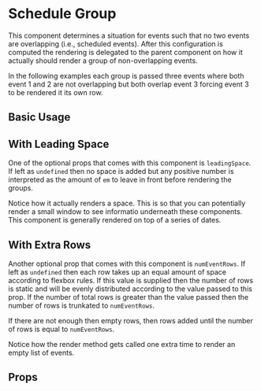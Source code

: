 
# Schedule Group 

This component determines a situation for events such that no two events are overlapping 
(i.e., scheduled events). After this configuration is computed the rendering is delegated
to the parent component on how it actually should render a group of non-overlapping events. 

In the following examples each group is passed three events where both event 1 and 2 are not overlapping
but both overlap event 3 forcing event 3 to be rendered it its own row.

## Basic Usage

<Preview>
  <Story id="components-schedule-group--basic-usage" />
</Preview>

## With Leading Space

One of the optional props that comes with this component is `leadingSpace`. 
If left as `undefined` then no space is added but any positive number is interpreted
as the amount of `em` to leave in front before rendering the groups. 

Notice how it actually renders a space. This is so that you can potentially
render a small window to see informatio underneath these components. This component
is generally rendered on top of a series of dates. 

<Preview>
  <Story id="components-schedule-group--with-leading-space" />
</Preview>

## With Extra Rows

Another optional prop that comes with this component is `numEventRows`. 
If left as `undefined` then each row takes up an equal amount of space according to flexbox rules.
If this value is supplied then the number of rows is static and will be evenly 
distributed according to the value passed to this prop. If the number of total rows 
is greater than the value passed then the number of rows is trunkated to `numEventRows`. 

If there are not enough then empty rows, then rows added until the number of rows is equal to `numEventRows`.

Notice how the render method gets called one extra time 
to render an empty list of events. 

<Preview>
  <Story id="components-schedule-group--with-extra-rows" />
</Preview>

## Props

<Props />
